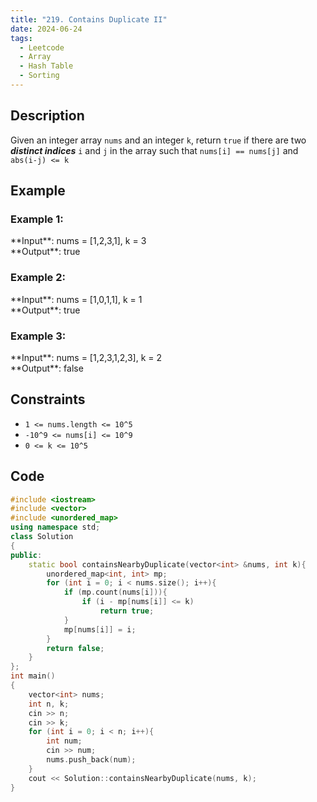 ```yaml
---
title: "219. Contains Duplicate II"
date: 2024-06-24
tags: 
  - Leetcode
  - Array
  - Hash Table
  - Sorting
---
```


## Description

Given an integer array `nums` and an integer `k`, return `true` if there are two ***distinct indices*** `i` and `j` in the array such that `nums[i] == nums[j]` and `abs(i-j) <= k`

## Example

### Example 1:

<block>
**Input**: nums = [1,2,3,1], k = 3
<br/> **Output**: true
</block>

### Example 2:

<block>
**Input**: nums = [1,0,1,1], k = 1
<br/> **Output**: true
</block>

### Example 3:

<block>
**Input**: nums = [1,2,3,1,2,3], k = 2
<br/> **Output**: false
</block>

## Constraints
- `1 <= nums.length <= 10^5`
- `-10^9 <= nums[i] <= 10^9`
- `0 <= k <= 10^5`

## Code

```c++
#include <iostream>
#include <vector>
#include <unordered_map>
using namespace std;
class Solution
{
public:
    static bool containsNearbyDuplicate(vector<int> &nums, int k){
        unordered_map<int, int> mp;
        for (int i = 0; i < nums.size(); i++){
            if (mp.count(nums[i])){
                if (i - mp[nums[i]] <= k)
                    return true;
            }
            mp[nums[i]] = i;
        }
        return false;
    }
};
int main()
{
    vector<int> nums;
    int n, k;
    cin >> n;
    cin >> k;
    for (int i = 0; i < n; i++){
        int num;
        cin >> num;
        nums.push_back(num);
    }
    cout << Solution::containsNearbyDuplicate(nums, k);
}
```